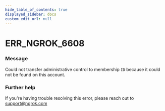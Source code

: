 ```yaml
---
hide_table_of_contents: true
displayed_sidebar: docs
custom_edit_url: null
---
```



# ERR_NGROK_6608

### Message
Could not transfer administrative control to membership `ID` because it could not be found on this account.

### Further help
If you're having trouble resolving this error, please reach out to [support@ngrok.com](mailto:support@ngrok.com?subject=Help%20with%20ERR_NGROK_6608)


<ErrorDetails error='err_ngrok_6608' />
